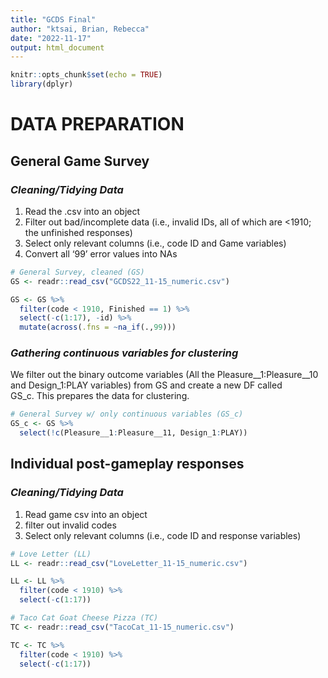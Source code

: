 ```yaml
---
title: "GCDS Final"
author: "ktsai, Brian, Rebecca"
date: "2022-11-17"
output: html_document
---
```


```r
knitr::opts_chunk$set(echo = TRUE)
library(dplyr)
```

# **DATA PREPARATION**

## General Game Survey

### *Cleaning/Tidying Data*

1. Read the .csv into an object  
2. Filter out bad/incomplete data (i.e., invalid IDs, all of which are <1910; the unfinished responses)  
3. Select only relevant columns (i.e., code ID and Game variables)  
4. Convert all '99' error values into NAs

```r
# General Survey, cleaned (GS)
GS <- readr::read_csv("GCDS22_11-15_numeric.csv")

GS <- GS %>% 
  filter(code < 1910, Finished == 1) %>%
  select(-c(1:17), -id) %>%
  mutate(across(.fns = ~na_if(.,99)))

```

### *Gathering continuous variables for clustering*

We filter out the binary outcome variables (All the Pleasure__1:Pleasure__10 and Design_1:PLAY variables)   from GS and create a new DF called GS_c. This prepares the data for clustering.

```r
# General Survey w/ only continuous variables (GS_c)
GS_c <- GS %>% 
  select(!c(Pleasure__1:Pleasure__11, Design_1:PLAY)) 

```


## Individual post-gameplay responses

### *Cleaning/Tidying Data*

1. Read game csv into an object  
2. filter out invalid codes  
3. Select only relevant columns (i.e., code ID and response variables)  

```r
# Love Letter (LL)
LL <- readr::read_csv("LoveLetter_11-15_numeric.csv")

LL <- LL %>%
  filter(code < 1910) %>% 
  select(-c(1:17))

# Taco Cat Goat Cheese Pizza (TC)
TC <- readr::read_csv("TacoCat_11-15_numeric.csv")

TC <- TC %>%
  filter(code < 1910) %>% 
  select(-c(1:17))

```


